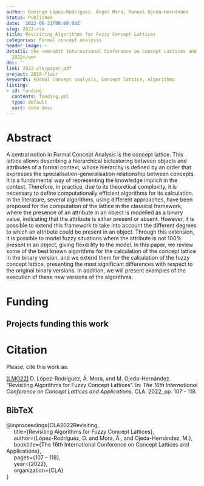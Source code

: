 ```yaml
---
author: Domingo López-Rodríguez, Ángel Mora, Manuel Ojeda-Hernández
Status: Published
date: '2022-06-21T00:00:00Z'
slug: 2022-cla
title: Revisiting Algorithms for Fuzzy Concept Lattices
categories: Formal concept analysis
header_image: ~
details: the <em>16th International Conference on Concept Lattices and Applications
  2022</em>
doi: ''
link: 2022-cla/paper.pdf
project: 2019-flair
keywords: Formal concept analysis, Concept lattice, Algorithms
listing:
- id: funding
  contents: funding.yml
  type: default
  sort: date desc
---
```




# Abstract


A central notion in Formal Concept Analysis is the concept lattice. This lattice allows describing a hierarchical biclustering between objects and attributes of a formal context, whose hierarchy is defined by an order that expresses the specialisation-generalisation relationship between concepts. It is a fundamental way of representing the knowledge implicit in the context. Therefore, in practice, due to its theoretical complexity, it is necessary to define computationally efficient algorithms for its calculation. In the literature, several algorithms, using different approaches, have been proposed for the computation of the lattice in the classical framework, where the presence of an attribute in an object is modelled as a binary value, indicating that the attribute is either present or absent. However, it is possible to extend this framework to take into account the different degrees to which an attribute could be present in an object. Through this extension, it is possible to model fuzzy situations where the attribute is not 100% present in an object, giving flexibility to the model. In this paper, we review some of the best known algorithms for the calculation of the concept lattice in the binary version, and we extend them for the calculation of the fuzzy concept lattice, presenting the most significant differences with respect to the original binary versions. In addition, we will present examples of the execution of these new versions of the algorithms.




# Funding
::: {.callout-note appearance='minimal' collapse=false}
## Projects funding this work

:::{#funding}
:::
:::




# Citation
Please, cite this work as:


<a name=bib-CLA2022Revisiting></a>[[LMO22]](#cite-CLA2022Revisiting) D. López-Rodríguez, Á. Mora, and M. Ojeda-Hernández. “Revisiting Algorithms for Fuzzy Concept Lattices”. In: _The 16th International Conference on Concept Lattices and Applications_. CLA. 2022, pp. 107 - 118.

::: {.callout-note appearance="minimal" collapse=true}

## BibTeX

@inproceedings{CLA2022Revisiting,<br>&nbsp;&nbsp;&nbsp;&nbsp;  title={Revisiting Algorithms for Fuzzy Concept Lattices},<br>&nbsp;&nbsp;&nbsp;&nbsp;  author={López-Rodríguez, D. and Mora, Á., and Ojeda-Hernández, M.},<br>&nbsp;&nbsp;&nbsp;&nbsp;  booktitle={The 16th International Conference on Concept Lattices and Applications},<br>&nbsp;&nbsp;&nbsp;&nbsp;  pages={107 -- 118},<br>&nbsp;&nbsp;&nbsp;&nbsp;  year={2022},<br>&nbsp;&nbsp;&nbsp;&nbsp;  organization={CLA}<br>}

:::


